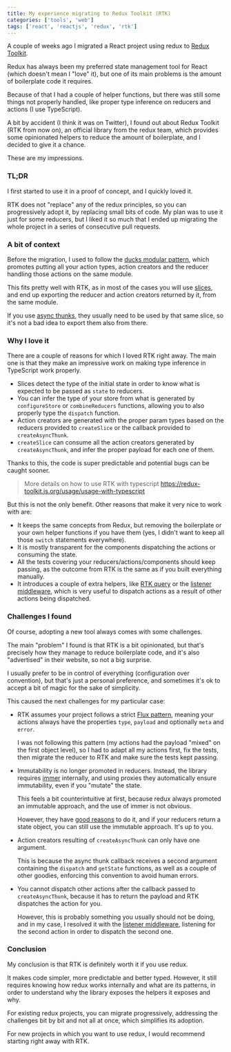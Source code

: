 ```yaml
---
title: My experience migrating to Redux Toolkit (RTK)
categories: ['tools', 'web']
tags: ['react', 'reactjs', 'redux', 'rtk']
---
```



A couple of weeks ago I migrated a React project using redux to [Redux Toolkit](https://redux-toolkit.js.org/).

Redux has always been my preferred state management tool for React (which doesn't mean I "love" it), but one of its main problems is the amount of boilerplate code it requires.

Because of that I had a couple of helper functions, but there was still some things not properly handled, like proper type inference on reducers and actions (I use TypeScript).

A bit by accident (I think it was on Twitter), I found out about Redux Toolkit (RTK from now on), an official library from the redux team, which provides some opinionated helpers to reduce the amount of boilerplate, and I decided to give it a chance.

These are my impressions.

### TL;DR

I first started to use it in a proof of concept, and I quickly loved it.

RTK does not "replace" any of the redux principles, so you can progressively adopt it, by replacing small bits of code. My plan was to use it just for some reducers, but I liked it so much that I ended up migrating the whole project in a series of consecutive pull requests.

### A bit of context

Before the migration, I used to follow the [ducks modular pattern](https://github.com/erikras/ducks-modular-redux), which promotes putting all your action types, action creators and the reducer handling those actions on the same module.

This fits pretty well with RTK, as in most of the cases you will use [slices](https://redux-toolkit.js.org/api/createSlice), and end up exporting the reducer and action creators returned by it, from the same module.

If you use [async thunks](https://redux-toolkit.js.org/api/createAsyncThunk), they usually need to be used by that same slice, so it's not a bad idea to export them also from there.

### Why I love it

There are a couple of reasons for which I loved RTK right away. The main one is that they make an impressive work on making type inference in TypeScript work properly.

* Slices detect the type of the initial state in order to know what is expected to be passed as `state` to reducers.
* You can infer the type of your store from what is generated by `configureStore` or `combineReducers` functions, allowing you to also properly type the `dispatch` function.
* Action creators are generated with the proper param types based on the reducers provided to `createSlice` or the callback provided to `createAsyncThunk`.
* `createSlice` can consume all the action creators generated by `createAsyncThunk`, and infer the proper payload for each one of them.

Thanks to this, the code is super predictable and potential bugs can be caught sooner.

> More details on how to use RTK with typescript https://redux-toolkit.js.org/usage/usage-with-typescript

But this is not the only benefit. Other reasons that make it very nice to work with are:

* It keeps the same concepts from Redux, but removing the boilerplate or your own helper functions if you have them (yes, I didn't want to keep all those `switch` statements everywhere).
* It is mostly transparent for the components dispatching the actions or consuming the state.
* All the tests covering your reducers/actions/components should keep passing, as the outcome from RTK is the same as if you built everything manually.
* It introduces a couple of extra helpers, like [RTK query](https://redux-toolkit.js.org/rtk-query/overview) or the [listener middleware](https://redux-toolkit.js.org/api/createListenerMiddleware), which is very useful to dispatch actions as a result of other actions being dispatched.

### Challenges I found

Of course, adopting a new tool always comes with some challenges.

The main "problem" I found is that RTK is a bit opinionated, but that's precisely how they manage to reduce boilerplate code, and it's also "advertised" in their website, so not a big surprise.

I usually prefer to be in control of everything (configuration over convention), but that's just a personal preference, and sometimes it's ok to accept a bit of magic for the sake of simplicity.

This caused the next challenges for my particular case:

* RTK assumes your project follows a strict [Flux pattern](https://redux.js.org/tutorials/fundamentals/part-7-standard-patterns#flux-standard-actions), meaning your actions always have the properties `type`, `payload` and optionally `meta` and `error`.

  I was not following this pattern (my actions had the payload "mixed" on the first object level), so I had to adapt all my actions first, fix the tests, then migrate the reducer to RTK and make sure the tests kept passing.

  <TweetEmbed tweetId="1588534092915933186" client:only="react" />

* Immutability is no longer promoted in reducers. Instead, the library requires [immer](https://immerjs.github.io/immer/) internally, and using proxies they automatically ensure immutability, even if you "mutate" the state.

  This feels a bit counterintuitive at first, because redux always promoted an immutable approach, and the use of immer is not obvious.

  However, they have [good reasons](https://redux-toolkit.js.org/usage/immer-reducers#why-immer-is-built-in) to do it, and if your reducers return a state object, you can still use the immutable approach. It's up to you.

  <TweetEmbed tweetId="1588534364492947456" client:only="react" />

* Action creators resulting of `createAsyncThunk` can only have one argument.

  This is because the async thunk callback receives a second argument containing the `dispatch` and `getState` functions, as well as a couple of other goodies, enforcing this convention to avoid human errors.

  <TweetEmbed tweetId="1588448203770322952" client:only="react" />

* You cannot dispatch other actions after the callback passed to `createAsyncThunk`, because it has to return the payload and RTK dispatches the action for you.

  However, this is probably something you usually should not be doing, and in my case, I resolved it with the [listener middleware](https://redux-toolkit.js.org/api/createListenerMiddleware), listening for the second action in order to dispatch the second one.

### Conclusion

My conclusion is that RTK is definitely worth it if you use redux.

It makes code simpler, more predictable and better typed. However, it still requires knowing how redux works internally and what are its patterns, in order to understand why the library exposes the helpers it exposes and why.

For existing redux projects, you can migrate progressively, addressing the challenges bit by bit and not all at once, which simplifies its adoption.

For new projects in which you want to use redux, I would recommend starting right away with RTK.
